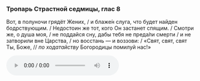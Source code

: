 ### Тропарь Страстной седмицы, глас 8

Вот, в полуночи грядёт Жених, / и блаже́н слуга, что будет найден бодрствующим. / Недостоин же тот, кого Он застанет спящим. / Смотри же, о душа моя, / не поддайся сну, дабы тебя не преда́ли смерти / и не затворили вне Царства, / но восстань — и воззови: / «Свят, свят, свят Ты, Боже, // *по ходатайству* Богородицы помилуй нас!»

<audio controls><source src="https://psmb-neos-resources.hb.bizmrg.com/target/psmb/38e01316b0ab78b3e11c580bf50e264147fb0bb3/Вот%20в%20полуночи%20грядёт%20Жених.mp3" type="audio/mpeg" /></audio>
